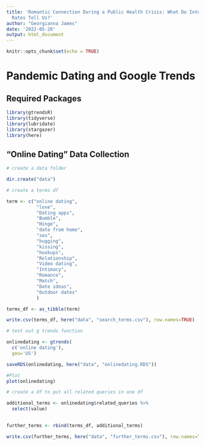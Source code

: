 ```yaml
---
title: 'Romantic Connection During a Public Health Crisis: What Do Internet-Search
  Rates Tell Us?'
author: "Georgianna James"
date: '2022-05-20'
output: html_document
---
```


```r
knitr::opts_chunk$set(echo = TRUE)
```

# Pandemic Dating and Google Trends


## Required Packages 

```r
library(gtrendsR)
library(tidyverse)
library(lubridate)
library(stargazer)
library(here)

```

## "Online Dating" Data Collection

```r
# create a data folder 

dir.create("data")

# create a terms df 

term <- c("online dating", 
           "love", 
           "Dating apps",
           "Bumble", 
           "Hinge",
           "date from home",
           "sex",
           "hugging",
           "kissing",
           "hookups",
           "Relationship",
           "Video dating",
           "Intimacy",
           "Romance",
           "Match",
           "Date ideas",
           "Outdoor dates"
           )

terms_df <- as_tibble(term)

write.csv(terms_df, here("data", "search_terms.csv"), row.names=TRUE)


```


```r
# test out g trends function

onlinedating <- gtrends(
  c('online dating'),
  geo='US')

saveRDS(onlinedating, here("data", "onlinedating.RDS"))

#Plot
plot(onlinedating)

```
```r
# create a df to put all related queries in one df

additional_terms <- onlinedating$related_queries %>% 
  select(value)
  

further_terms <- rbind(terms_df, additional_terms)

write.csv(further_terms, here("data", "further_terms.csv"), row.names=TRUE)
```






